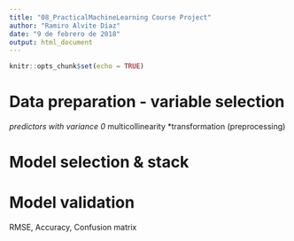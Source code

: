 ```yaml
---
title: "08_PracticalMachineLearning Course Project"
author: "Ramiro Alvite Díaz"
date: "9 de febrero de 2018"
output: html_document
---
```


```r
knitr::opts_chunk$set(echo = TRUE)
```


# Data preparation - variable selection

*predictors with variance 0
*multicollinearity
*transformation (preprocessing)

# Model selection & stack

# Model validation

RMSE, Accuracy, Confusion matrix
